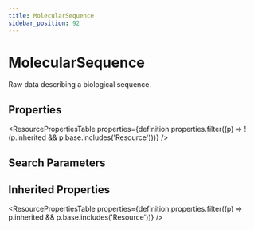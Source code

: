 ```yaml
---
title: MolecularSequence
sidebar_position: 92
---
```



# MolecularSequence

Raw data describing a biological sequence.

## Properties

<ResourcePropertiesTable properties={definition.properties.filter((p) => !(p.inherited && p.base.includes('Resource')))} />

## Search Parameters

<SearchParamsTable searchParams={definition.searchParameters} />

## Inherited Properties

<ResourcePropertiesTable properties={definition.properties.filter((p) => p.inherited && p.base.includes('Resource'))} />


